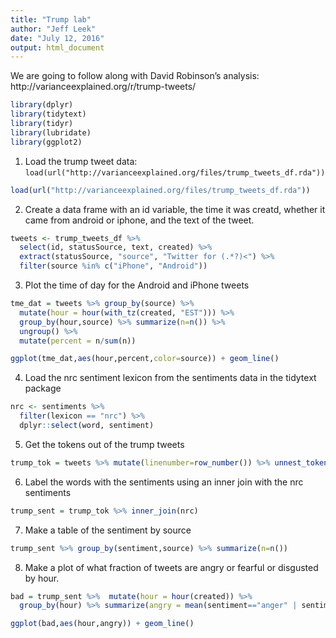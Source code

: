 ```yaml
---
title: "Trump lab"
author: "Jeff Leek"
date: "July 12, 2016"
output: html_document
---
```


We are going to follow along with David Robinson's analysis: http://varianceexplained.org/r/trump-tweets/


```r
library(dplyr)
library(tidytext)
library(tidyr)
library(lubridate)
library(ggplot2)
```


1. Load the trump tweet data: `load(url("http://varianceexplained.org/files/trump_tweets_df.rda"))`

```r
load(url("http://varianceexplained.org/files/trump_tweets_df.rda"))
```

2. Create a data frame with an id variable, the time it was creatd, whether it came from android or iphone, and the text of the tweet.

```r
tweets <- trump_tweets_df %>%
  select(id, statusSource, text, created) %>%
  extract(statusSource, "source", "Twitter for (.*?)<") %>%
  filter(source %in% c("iPhone", "Android"))
```

3. Plot the time of day for the Android and iPhone tweets

```r
tme_dat = tweets %>% group_by(source) %>% 
  mutate(hour = hour(with_tz(created, "EST"))) %>%
  group_by(hour,source) %>% summarize(n=n()) %>% 
  ungroup() %>% 
  mutate(percent = n/sum(n))

ggplot(tme_dat,aes(hour,percent,color=source)) + geom_line()
```

4. Load the nrc sentiment lexicon from the sentiments data in the tidytext package

```r
nrc <- sentiments %>%
  filter(lexicon == "nrc") %>%
  dplyr::select(word, sentiment)
```


5. Get the tokens out of the trump tweets

```r
trump_tok = tweets %>% mutate(linenumber=row_number()) %>% unnest_tokens(word,text) 
```

6. Label the words with the sentiments using an inner join with the nrc sentiments

```r
trump_sent = trump_tok %>% inner_join(nrc)
```

7. Make a table of the sentiment by source

```r
trump_sent %>% group_by(sentiment,source) %>% summarize(n=n())
```

8. Make a plot of what fraction of tweets are angry or fearful or disgusted by hour. 

```r
bad = trump_sent %>%  mutate(hour = hour(created)) %>% 
  group_by(hour) %>% summarize(angry = mean(sentiment=="anger" | sentiment=="fear" | sentiment =="disgust")) %>% ungroup()

ggplot(bad,aes(hour,angry)) + geom_line()
```

